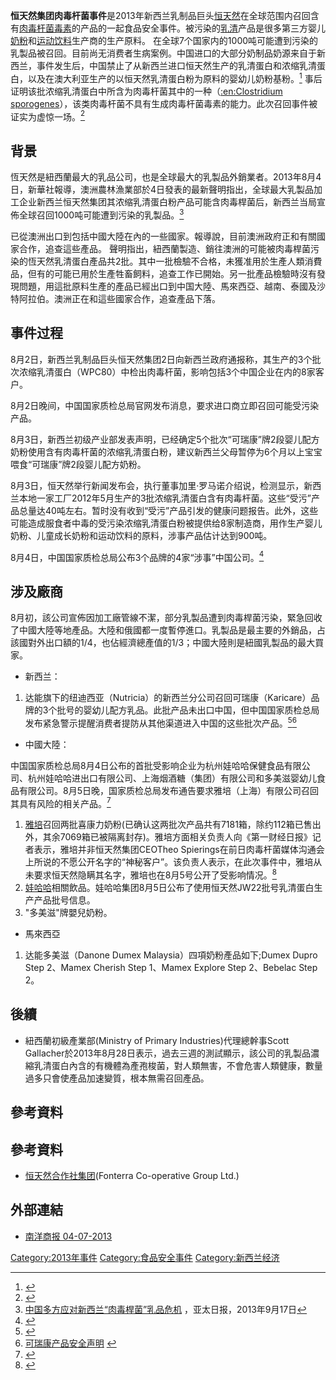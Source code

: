 {{Link style|time=2015-12-13T13:37:48+00:00}}
'''恒天然集团肉毒杆菌事件'''是2013年新西兰乳制品巨头[[恒天然合作社集团|恒天然]]在全球范围内召回含有[[肉毒杆菌毒素|肉毒杆菌毒素]]的产品的一起食品安全事件。被污染的[[乳清|乳清]]产品是很多第三方婴儿[[奶粉|奶粉]]和[[运动饮料|运动饮料]]生产商的生产原料。 在全球7个国家内的1000吨可能遭到污染的乳製品被召回。目前尚无消费者生病案例。中国进口的大部分奶制品奶源来自于新西兰，事件发生后，中国禁止了从新西兰进口恒天然生产的乳清蛋白和浓缩乳清蛋白，以及在澳大利亚生产的以恒天然乳清蛋白粉为原料的婴幼儿奶粉基粉。<ref>{{Cite web |url=http://finance.takungpao.com.hk/gscy/q/2013/0806/1810024_4.html |title=恒天然宣布48小時召回 中國叫停奶粉基粉進口 |access-date=2013-09-30 |archive-date=2016-03-04 |archive-url=https://web.archive.org/web/20160304191229/http://finance.takungpao.com.hk/gscy/q/2013/0806/1810024_4.html |dead-url=no }}</ref>
事后证明该批浓缩乳清蛋白中所含为肉毒杆菌其中的一种（[[:en:Clostridium_sporogenes|:en:Clostridium sporogenes]]），该类肉毒杆菌不具有生成肉毒杆菌毒素的能力。此次召回事件被证实为虚惊一场。<ref>{{Cite web |url=http://www.nzherald.co.nz/business/news/article.cfm?c_id=3&objectid=11115784 |title=Fonterra botulism crisis was false alarm |access-date=2013-09-30 |archive-date=2018-03-07 |archive-url=https://web.archive.org/web/20180307184857/http://www.nzherald.co.nz/business/news/article.cfm?c_id=3&objectid=11115784 |dead-url=no }}</ref>

==背景==
恆天然是紐西蘭最大的乳品公司，也是全球最大的乳製品外銷業者。2013年8月4日，新華社報導，澳洲農林漁業部於4日發表的最新聲明指出，全球最大乳製品加工企业新西兰恒天然集团其浓缩乳清蛋白粉产品可能含肉毒桿菌后，新西兰当局宣佈全球召回1000吨可能遭到污染的乳製品。<ref>[http://www.apdnews.com/news/31115.html 中国多方应对新西兰“肉毒桿菌”乳品危机] {{webarchive|url=https://web.archive.org/web/20130913001845/http://www.apdnews.com/news/31115.html |date=2013-09-13 }}，亚太日报，2013年9月17日</ref>

已從澳洲出口到包括中國大陸在內的一些國家。報導說，目前澳洲政府正和有關國家合作，追查這些產品。 聲明指出，紐西蘭製造、銷往澳洲的可能被肉毒桿菌污染的恆天然乳清蛋白產品共2批。其中一批檢驗不合格，未獲准用於生產人類消費品，但有的可能已用於生產牲畜飼料，追查工作已開始。另一批產品檢驗時沒有發現問題，用這批原料生產的產品已經出口到中国大陸、馬來西亞、越南、泰國及沙特阿拉伯。澳洲正在和這些國家合作，追查產品下落。
==事件过程==
8月2日，新西兰乳制品巨头恒天然集团2日向新西兰政府通报称，其生产的3个批次浓缩乳清蛋白（WPC80）中检出肉毒杆菌，影响包括3个中国企业在内的8家客户。

8月2日晚间，中国国家质检总局官网发布消息，要求进口商立即召回可能受污染产品。

8月3日，新西兰初级产业部发表声明，已经确定5个批次“可瑞康”牌2段婴儿配方奶粉使用含有肉毒杆菌的浓缩乳清蛋白粉，建议新西兰父母暂停为6个月以上宝宝喂食“可瑞康”牌2段婴儿配方奶粉。

8月3日，恒天然举行新闻发布会，执行董事加里·罗马诺介绍说，检测显示，新西兰本地一家工厂2012年5月生产的3批浓缩乳清蛋白含有肉毒杆菌。这些“受污”产品总量达40吨左右。暂时没有收到“受污”产品引发的健康问题报告。此外，这些可能造成服食者中毒的受污染浓缩乳清蛋白粉被提供给8家制造商，用作生产婴儿奶粉、儿童成长奶粉和运动饮料的原料，涉事产品估计达到900吨。

8月4日，中国国家质检总局公布3个品牌的4家“涉事”中国公司。<ref>{{Cite web |url=http://www.aqsiq.gov.cn/zjxw/zjxw/zjftpxw/201308/t20130804_370673.htm |title=国家质检总局公布4家恒天然可能受污染乳制品进口企业名单 |access-date=2013-09-30 |archive-url=https://web.archive.org/web/20131002084432/http://www.aqsiq.gov.cn/zjxw/zjxw/zjftpxw/201308/t20130804_370673.htm |archive-date=2013-10-02 |dead-url=yes }}</ref>

==涉及廠商==
8月初，該公司宣佈因加工廠管線不潔，部分乳製品遭到肉毒桿菌污染，緊急回收了中國大陸等地產品。大陸和俄國都一度暫停進口。乳製品是最主要的外銷品，占該國對外出口額的1/4，也佔經濟總產值的1/3；中國大陸則是紐國乳製品的最大買家。
*新西兰：
#达能旗下的纽迪西亚（Nutricia）的新西兰分公司召回可瑞康（Karicare）品牌的3个批号的婴幼儿配方乳品。此批产品未出口中国，但中国国家质检总局发布紧急警示提醒消费者提防从其他渠道进入中国的这些批次产品。<ref>{{Cite web |url=http://bgt.aqsiq.gov.cn/tpxw/ywbd/201308/t20130804_370678.htm |title=国家质检总局紧急警示：消费者勿食用3个批号新西兰婴幼儿配方乳粉 |access-date=2013-09-30 |archive-url=https://web.archive.org/web/20131002085201/http://bgt.aqsiq.gov.cn/tpxw/ywbd/201308/t20130804_370678.htm |archive-date=2013-10-02 |dead-url=yes }}</ref><ref>[http://www.karicare.com.cn/shengming.html 可瑞康产品安全声明] {{webarchive|url=https://web.archive.org/web/20130910074320/http://www.karicare.com.cn/shengming.html |date=2013-09-10 }}</ref>

*中國大陸：
中国国家质检总局8月4日公布的首批受影响企业为杭州娃哈哈保健食品有限公司、杭州娃哈哈进出口有限公司、上海烟酒糖（集团）有限公司和多美滋婴幼儿食品有限公司。8月5日晚，国家质检总局发布通告要求雅培（上海）有限公司召回其具有风险的相关产品。<ref>{{Cite web |url=http://bgt.aqsiq.gov.cn/tpxw/ywbd/201308/t20130806_370913.htm |title=国家质检总局要求雅培公司召回可能存在肉毒杆菌污染风险产品 |access-date=2013-09-30 |archive-url=https://web.archive.org/web/20131002085843/http://bgt.aqsiq.gov.cn/tpxw/ywbd/201308/t20130806_370913.htm |archive-date=2013-10-02 |dead-url=yes }}</ref>

# [[美国雅培|雅培]]召回两批喜康力奶粉(已确认这两批次产品共有7181箱，除约112箱已售出外，其余7069箱已被隔离封存)。雅培方面相关负责人向《第一财经日报》记者表示，雅培并非恒天然集团CEOTheo Spierings在前日肉毒杆菌媒体沟通会上所说的不愿公开名字的“神秘客户”。该负责人表示，在此次事件中，雅培从未要求恒天然隐瞒其名字，雅培也在8月5号公开了受影响情况。<ref>{{Cite web |url=http://sc.sina.com.cn/news/finance/2013-08-07/1344108738.html |title=雅培否认属神秘客户 恒天然或更多乳品被污染 |access-date=2013-09-30 |archive-date=2014-07-05 |archive-url=https://web.archive.org/web/20140705045713/http://sc.sina.com.cn/news/finance/2013-08-07/1344108738.html |dead-url=no }}</ref>
# [[娃哈哈|娃哈哈]]相關飲品。娃哈哈集团8月5日公布了使用恒天然JW22批号乳清蛋白生产产品批号信息。
# "多美滋"牌嬰兒奶粉。

*馬來西亞
# 达能多美滋（Danone Dumex Malaysia）四項奶粉產品如下;Dumex Dupro Step 2、Mamex Cherish Step 1、Mamex Explore Step 2、Bebelac Step 2。

==後續==
*紐西蘭初級產業部(Ministry of Primary Industries)代理總幹事Scott Gallacher於2013年8月28日表示，過去三週的測試顯示，該公司的乳製品濃縮乳清蛋白內含的有機體為產孢梭菌，對人類無害，不會危害人類健康，數量過多只會使產品加速變質，根本無需召回產品。

== 參考資料 ==
{{Reflist|2}}

==參考資料==
*[[恒天然合作社集团|恒天然合作社集团]](Fonterra Co-operative Group Ltd.)

==外部連結==
*[https://web.archive.org/web/20130806021309/http://nanyang.com/node/554264?tid=643 南洋商报 04-07-2013]

[[Category:2013年事件|Category:2013年事件]]
[[Category:食品安全事件|Category:食品安全事件]]
[[Category:新西兰经济|Category:新西兰经济]]